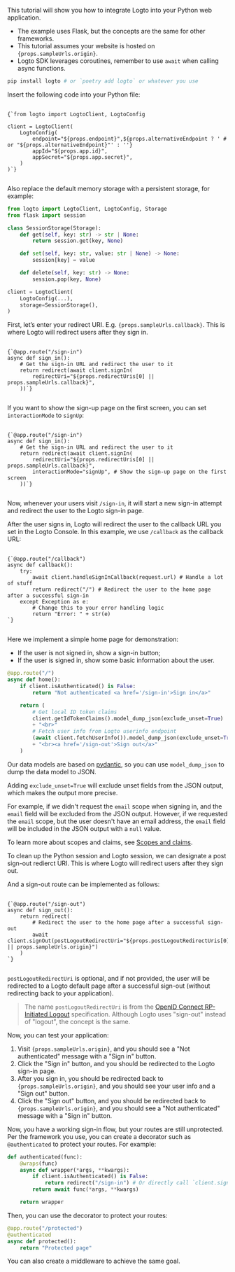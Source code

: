 
<Steps>

<Step title="Get started">

This tutorial will show you how to integrate Logto into your Python web application.

<ul>
  <li>The example uses Flask, but the concepts are the same for other frameworks.</li>
  <li>This tutorial assumes your website is hosted on <code>{props.sampleUrls.origin}</code>.</li>
  <li>Logto SDK leverages coroutines, remember to use <code>await</code> when calling async functions.</li>
</ul>

```bash
pip install logto # or `poetry add logto` or whatever you use
```

</Step>

<Step title="Init LogtoClient">

Insert the following code into your Python file:

<pre>
  <code className="language-python">
{`from logto import LogtoClient, LogtoConfig

client = LogtoClient(
    LogtoConfig(
        endpoint="${props.endpoint}",${props.alternativeEndpoint ? ' # or "${props.alternativeEndpoint}"' : ''}
        appId="${props.app.id}",
        appSecret="${props.app.secret}",
    )
)`}
  </code>
</pre>

Also replace the default memory storage with a persistent storage, for example:

```python
from logto import LogtoClient, LogtoConfig, Storage
from flask import session

class SessionStorage(Storage):
    def get(self, key: str) -> str | None:
        return session.get(key, None)

    def set(self, key: str, value: str | None) -> None:
        session[key] = value

    def delete(self, key: str) -> None:
        session.pop(key, None)

client = LogtoClient(
    LogtoConfig(...),
    storage=SessionStorage(),
)
```

</Step>

<Step title="Implement the sign-in route">

<p>
First, let’s enter your redirect URI. E.g. <code>{props.sampleUrls.callback}</code>. This is where Logto will redirect users after they sign in.
</p>

<UriInputField name="redirectUris" />

<pre>
  <code className="language-python">
{`@app.route("/sign-in")
async def sign_in():
    # Get the sign-in URL and redirect the user to it
    return redirect(await client.signIn(
        redirectUri="${props.redirectUris[0] || props.sampleUrls.callback}",
    ))`}
  </code>
</pre>

If you want to show the sign-up page on the first screen, you can set `interactionMode` to `signUp`:

<pre>
  <code className="language-python">
{`@app.route("/sign-in")
async def sign_in():
    # Get the sign-in URL and redirect the user to it
    return redirect(await client.signIn(
        redirectUri="${props.redirectUris[0] || props.sampleUrls.callback}",
        interactionMode="signUp", # Show the sign-up page on the first screen
    ))`}
  </code>
</pre>

Now, whenever your users visit `/sign-in`, it will start a new sign-in attempt and redirect the user to the Logto sign-in page.

</Step>

<Step title="Implement the callback route">

After the user signs in, Logto will redirect the user to the callback URL you set in the Logto Console. In this example, we use `/callback` as the callback URL:

<pre>
  <code className="language-python">
{`@app.route("/callback")
async def callback():
    try:
        await client.handleSignInCallback(request.url) # Handle a lot of stuff
        return redirect("/") # Redirect the user to the home page after a successful sign-in
    except Exception as e:
        # Change this to your error handling logic
        return "Error: " + str(e)
`}
  </code>
</pre>

</Step>

<Step title="Implement the home page">

Here we implement a simple home page for demonstration:

- If the user is not signed in, show a sign-in button;
- If the user is signed in, show some basic information about the user.

```python
@app.route("/")
async def home():
    if client.isAuthenticated() is False:
        return "Not authenticated <a href='/sign-in'>Sign in</a>"

    return (
        # Get local ID token claims
        client.getIdTokenClaims().model_dump_json(exclude_unset=True)
        + "<br>"
        # Fetch user info from Logto userinfo endpoint
        (await client.fetchUserInfo()).model_dump_json(exclude_unset=True)
        + "<br><a href='/sign-out'>Sign out</a>"
    )
```

Our data models are based on [pydantic](https://docs.pydantic.dev/), so you can use `model_dump_json` to dump the data model to JSON.

Adding `exclude_unset=True` will exclude unset fields from the JSON output, which makes the output more precise.

For example, if we didn't request the `email` scope when signing in, and the `email` field will be excluded from the JSON output. However, if we requested the `email` scope, but the user doesn't have an email address, the `email` field will be included in the JSON output with a `null` value.

To learn more about scopes and claims, see [Scopes and claims](https://github.com/logto-io/python/blob/HEAD/docs/tutorial.md#scopes-and-claims).

</Step>

<Step title="Implement the sign-out route">

To clean up the Python session and Logto session, we can designate a post sign-out redierct URI. This is where Logto will redirect users after they sign out.

<UriInputField name="postLogoutRedirectUris" />

And a sign-out route can be implemented as follows:

<pre>
  <code className="language-python">
{`@app.route("/sign-out")
async def sign_out():
    return redirect(
        # Redirect the user to the home page after a successful sign-out
        await client.signOut(postLogoutRedirectUri="${props.postLogoutRedirectUris[0] || props.sampleUrls.origin}")
    )
`}
  </code>
</pre>

`postLogoutRedirectUri` is optional, and if not provided, the user will be redirected to a Logto default page after a successful sign-out (without redirecting back to your application).

> The name `postLogoutRedirectUri` is from the [OpenID Connect RP-Initiated Logout](https://openid.net/specs/openid-connect-rpinitiated-1_0.html) specification. Although Logto uses "sign-out" instead of "logout", the concept is the same.

</Step>

<Step title="Checkpoint: Test your application">

Now, you can test your application:

<ol>
  <li>Visit <code>{props.sampleUrls.origin}</code>, and you should see a "Not authenticated" message with a "Sign in" button.</li>
  <li>Click the "Sign in" button, and you should be redirected to the Logto sign-in page.</li>
  <li>After you sign in, you should be redirected back to <code>{props.sampleUrls.origin}</code>, and you should see your user info and a "Sign out" button.</li>
  <li>Click the "Sign out" button, and you should be redirected back to <code>{props.sampleUrls.origin}</code>, and you should see a "Not authenticated" message with a "Sign in" button.</li>
</ol>

</Step>

<Step title="Protect your routes">

Now, you have a working sign-in flow, but your routes are still unprotected. Per the framework you use, you can create a decorator such as `@authenticated` to protect your routes. For example:

```python
def authenticated(func):
    @wraps(func)
    async def wrapper(*args, **kwargs):
        if client.isAuthenticated() is False:
            return redirect("/sign-in") # Or directly call `client.signIn`
        return await func(*args, **kwargs)

    return wrapper
```

Then, you can use the decorator to protect your routes:

```python
@app.route("/protected")
@authenticated
async def protected():
    return "Protected page"
```

You can also create a middleware to achieve the same goal.

</Step>

</Steps>
